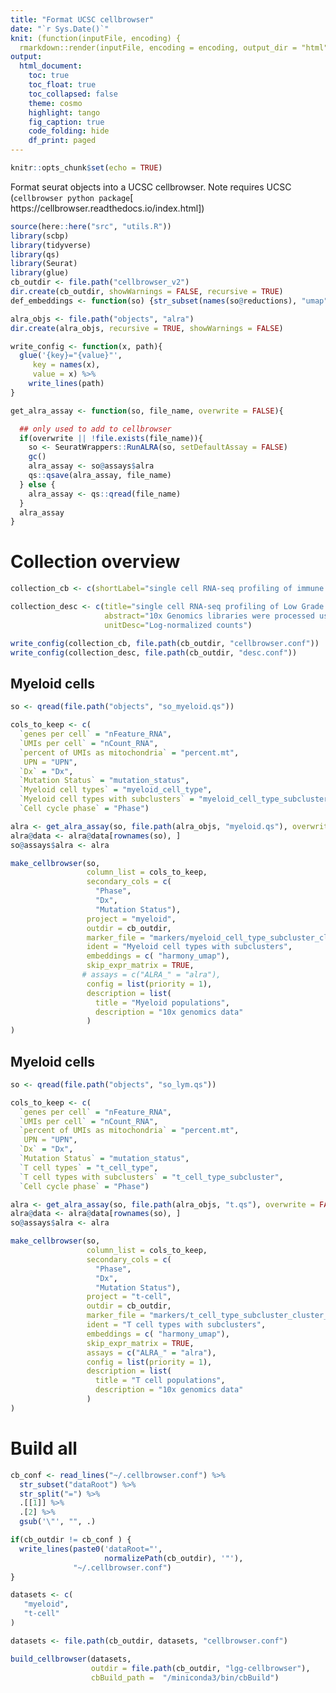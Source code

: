 ```yaml
---
title: "Format UCSC cellbrowser"
date: "`r Sys.Date()`"
knit: (function(inputFile, encoding) {
  rmarkdown::render(inputFile, encoding = encoding, output_dir = "html") })
output:
  html_document:
    toc: true
    toc_float: true
    toc_collapsed: false
    theme: cosmo
    highlight: tango
    fig_caption: true
    code_folding: hide
    df_print: paged
---
```


```r
knitr::opts_chunk$set(echo = TRUE)
```


Format seurat objects into a UCSC cellbrowser. Note requires UCSC (`cellbrowser python package`[ https://cellbrowser.readthedocs.io/index.html]) 

```r
source(here::here("src", "utils.R"))
library(scbp)
library(tidyverse)
library(qs)
library(Seurat)
library(glue)
cb_outdir <- file.path("cellbrowser_v2")
dir.create(cb_outdir, showWarnings = FALSE, recursive = TRUE)
def_embeddings <- function(so) {str_subset(names(so@reductions), "umap")}

alra_objs <- file.path("objects", "alra")
dir.create(alra_objs, recursive = TRUE, showWarnings = FALSE)

write_config <- function(x, path){
  glue('{key}="{value}"', 
     key = names(x), 
     value = x) %>% 
    write_lines(path)
}

get_alra_assay <- function(so, file_name, overwrite = FALSE){

  ## only used to add to cellbrowser
  if(overwrite || !file.exists(file_name)){
    so <- SeuratWrappers::RunALRA(so, setDefaultAssay = FALSE)
    gc()
    alra_assay <- so@assays$alra
    qs::qsave(alra_assay, file_name)
  } else {
    alra_assay <- qs::qread(file_name)
  }
  alra_assay
}

```
# Collection overview

```r
collection_cb <- c(shortLabel="single cell RNA-seq profiling of immune populations in Low Grade Gliomas")

collection_desc <- c(title="single cell RNA-seq profiling of Low Grade Gliomas",
                     abstract="10x Genomics libraries were processed using Seurat. The cellbrowser contains one layouts, 'harmony_umap' which is a UMAP plot generated from running the harmony algorithm to correct for differences between tumors.  For the immune populations, ALRA imputated values can be obtained by querying for ALRA_genename, e.g. ALRA_HIF1A, will show the imputate values for HIF1A.",
                     unitDesc="Log-normalized counts")

write_config(collection_cb, file.path(cb_outdir, "cellbrowser.conf"))
write_config(collection_desc, file.path(cb_outdir, "desc.conf"))
```


## Myeloid cells


```r
so <- qread(file.path("objects", "so_myeloid.qs"))

cols_to_keep <- c(
  `genes per cell` = "nFeature_RNA",
  `UMIs per cell` = "nCount_RNA",
  `percent of UMIs as mitochondria` = "percent.mt",
   UPN = "UPN",
  `Dx` = "Dx",
  `Mutation Status` = "mutation_status",
  `Myeloid cell types` = "myeloid_cell_type",
  `Myeloid cell types with subclusters` = "myeloid_cell_type_subcluster",
  `Cell cycle phase` = "Phase")

alra <- get_alra_assay(so, file.path(alra_objs, "myeloid.qs"), overwrite = FALSE)
alra@data <- alra@data[rownames(so), ]
so@assays$alra <- alra

make_cellbrowser(so, 
                 column_list = cols_to_keep,
                 secondary_cols = c(
                   "Phase",
                   "Dx",
                   "Mutation Status"), 
                 project = "myeloid",
                 outdir = cb_outdir,
                 marker_file = "markers/myeloid_cell_type_subcluster_cluster_markers.tsv",
                 ident = "Myeloid cell types with subclusters",
                 embeddings = c( "harmony_umap"),
                 skip_expr_matrix = TRUE,
                # assays = c("ALRA_" = "alra"),
                 config = list(priority = 1),
                 description = list(    
                   title = "Myeloid populations",
                   description = "10x genomics data"
                 )
)
```


## Myeloid cells


```r
so <- qread(file.path("objects", "so_lym.qs"))

cols_to_keep <- c(
  `genes per cell` = "nFeature_RNA",
  `UMIs per cell` = "nCount_RNA",
  `percent of UMIs as mitochondria` = "percent.mt",
   UPN = "UPN",
  `Dx` = "Dx",
  `Mutation Status` = "mutation_status",
  `T cell types` = "t_cell_type",
  `T cell types with subclusters` = "t_cell_type_subcluster",
  `Cell cycle phase` = "Phase")

alra <- get_alra_assay(so, file.path(alra_objs, "t.qs"), overwrite = FALSE)
alra@data <- alra@data[rownames(so), ]
so@assays$alra <- alra

make_cellbrowser(so, 
                 column_list = cols_to_keep,
                 secondary_cols = c(
                   "Phase",
                   "Dx",
                   "Mutation Status"), 
                 project = "t-cell",
                 outdir = cb_outdir,
                 marker_file = "markers/t_cell_type_subcluster_cluster_markers.tsv",
                 ident = "T cell types with subclusters",
                 embeddings = c( "harmony_umap"),
                 skip_expr_matrix = TRUE,
                 assays = c("ALRA_" = "alra"),
                 config = list(priority = 1),
                 description = list(    
                   title = "T cell populations",
                   description = "10x genomics data"
                 )
)
```

# Build all 

```r
cb_conf <- read_lines("~/.cellbrowser.conf") %>% 
  str_subset("dataRoot") %>% 
  str_split("=") %>% 
  .[[1]] %>% 
  .[2] %>% 
  gsub('\"', "", .)

if(cb_outdir != cb_conf ) {
  write_lines(paste0('dataRoot="', 
                     normalizePath(cb_outdir), '"'),
              "~/.cellbrowser.conf")
}
```

```r
datasets <- c(
   "myeloid",
   "t-cell"
)

datasets <- file.path(cb_outdir, datasets, "cellbrowser.conf")

build_cellbrowser(datasets, 
                  outdir = file.path(cb_outdir, "lgg-cellbrowser"),
                  cbBuild_path =  "/miniconda3/bin/cbBuild")
```



